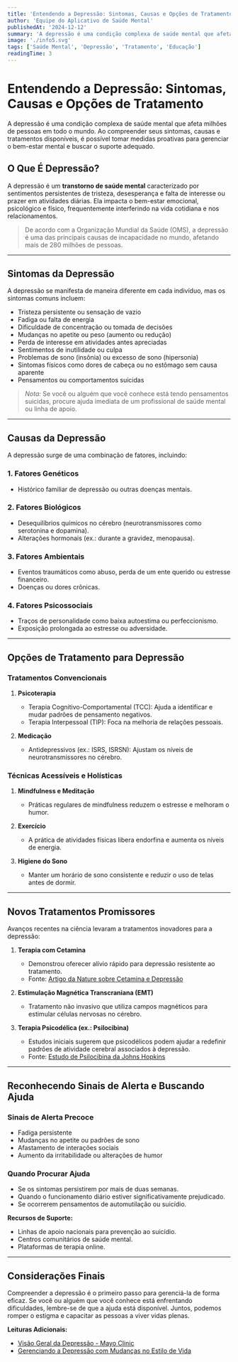 ```yaml
---
title: 'Entendendo a Depressão: Sintomas, Causas e Opções de Tratamento'
author: 'Equipe do Aplicativo de Saúde Mental'
publishedAt: '2024-12-12'
summary: 'A depressão é uma condição complexa de saúde mental que afeta milhões de pessoas em todo o mundo. Ao compreender seus sintomas, causas e tratamentos disponíveis, é possível tomar medidas proativas para gerenciar o bem-estar mental e buscar o suporte adequado.'
image: './info5.svg'
tags: ['Saúde Mental', 'Depressão', 'Tratamento', 'Educação']
readingTime: 3
---
```


# Entendendo a Depressão: Sintomas, Causas e Opções de Tratamento

A depressão é uma condição complexa de saúde mental que afeta milhões de pessoas em todo o mundo. Ao compreender seus sintomas, causas e tratamentos disponíveis, é possível tomar medidas proativas para gerenciar o bem-estar mental e buscar o suporte adequado.

## O Que É Depressão?

A depressão é um **transtorno de saúde mental** caracterizado por sentimentos persistentes de tristeza, desesperança e falta de interesse ou prazer em atividades diárias. Ela impacta o bem-estar emocional, psicológico e físico, frequentemente interferindo na vida cotidiana e nos relacionamentos.

> De acordo com a Organização Mundial da Saúde (OMS), a depressão é uma das principais causas de incapacidade no mundo, afetando mais de 280 milhões de pessoas.

---

## Sintomas da Depressão

A depressão se manifesta de maneira diferente em cada indivíduo, mas os sintomas comuns incluem:

- Tristeza persistente ou sensação de vazio
- Fadiga ou falta de energia
- Dificuldade de concentração ou tomada de decisões
- Mudanças no apetite ou peso (aumento ou redução)
- Perda de interesse em atividades antes apreciadas
- Sentimentos de inutilidade ou culpa
- Problemas de sono (insônia) ou excesso de sono (hipersonia)
- Sintomas físicos como dores de cabeça ou no estômago sem causa aparente
- Pensamentos ou comportamentos suicidas

> _Nota:_ Se você ou alguém que você conhece está tendo pensamentos suicidas, procure ajuda imediata de um profissional de saúde mental ou linha de apoio.

---

## Causas da Depressão

A depressão surge de uma combinação de fatores, incluindo:

### **1. Fatores Genéticos**

- Histórico familiar de depressão ou outras doenças mentais.

### **2. Fatores Biológicos**

- Desequilíbrios químicos no cérebro (neurotransmissores como serotonina e dopamina).
- Alterações hormonais (ex.: durante a gravidez, menopausa).

### **3. Fatores Ambientais**

- Eventos traumáticos como abuso, perda de um ente querido ou estresse financeiro.
- Doenças ou dores crônicas.

### **4. Fatores Psicossociais**

- Traços de personalidade como baixa autoestima ou perfeccionismo.
- Exposição prolongada ao estresse ou adversidade.

---

## Opções de Tratamento para Depressão

### **Tratamentos Convencionais**

1. **Psicoterapia**

   - Terapia Cognitivo-Comportamental (TCC): Ajuda a identificar e mudar padrões de pensamento negativos.
   - Terapia Interpessoal (TIP): Foca na melhoria de relações pessoais.

2. **Medicação**
   - Antidepressivos (ex.: ISRS, ISRSN): Ajustam os níveis de neurotransmissores no cérebro.

### **Técnicas Acessíveis e Holísticas**

1. **Mindfulness e Meditação**

   - Práticas regulares de mindfulness reduzem o estresse e melhoram o humor.

2. **Exercício**

   - A prática de atividades físicas libera endorfina e aumenta os níveis de energia.

3. **Higiene do Sono**
   - Manter um horário de sono consistente e reduzir o uso de telas antes de dormir.

---

## Novos Tratamentos Promissores

Avanços recentes na ciência levaram a tratamentos inovadores para a depressão:

1. **Terapia com Cetamina**

   - Demonstrou oferecer alívio rápido para depressão resistente ao tratamento.
   - Fonte: [Artigo da Nature sobre Cetamina e Depressão](https://www.nature.com/articles/ketamine-depression)

2. **Estimulação Magnética Transcraniana (EMT)**

   - Tratamento não invasivo que utiliza campos magnéticos para estimular células nervosas no cérebro.

3. **Terapia Psicodélica (ex.: Psilocibina)**
   - Estudos iniciais sugerem que psicodélicos podem ajudar a redefinir padrões de atividade cerebral associados à depressão.
   - Fonte: [Estudo de Psilocibina da Johns Hopkins](https://www.hopkinsmedicine.org/psychedelics-depression)

---

## Reconhecendo Sinais de Alerta e Buscando Ajuda

### **Sinais de Alerta Precoce**

- Fadiga persistente
- Mudanças no apetite ou padrões de sono
- Afastamento de interações sociais
- Aumento da irritabilidade ou alterações de humor

### **Quando Procurar Ajuda**

- Se os sintomas persistirem por mais de duas semanas.
- Quando o funcionamento diário estiver significativamente prejudicado.
- Se ocorrerem pensamentos de automutilação ou suicídio.

**Recursos de Suporte:**

- Linhas de apoio nacionais para prevenção ao suicídio.
- Centros comunitários de saúde mental.
- Plataformas de terapia online.

---

## Considerações Finais

Compreender a depressão é o primeiro passo para gerenciá-la de forma eficaz. Se você ou alguém que você conhece está enfrentando dificuldades, lembre-se de que a ajuda está disponível. Juntos, podemos romper o estigma e capacitar as pessoas a viver vidas plenas.

**Leituras Adicionais:**

- [Visão Geral da Depressão - Mayo Clinic](https://www.mayoclinic.org/depression-overview)
- [Gerenciando a Depressão com Mudanças no Estilo de Vida](https://www.healthline.com/lifestyle-depression)
